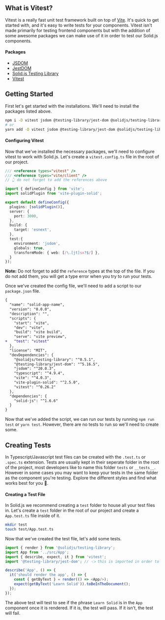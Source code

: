 <Title>Vitest</Title>

## What is Vitest?

Vitest is a really fast unit test framework built on top of [Vite](vitejs.dev/). It's quick to get started with, and it's easy to write tests for your components. Vitest isn't made primarily for testing frontend components but with the addition of some awesome packages we can make use of it in order to test our Solid.js components.

#### Packages
* [JSDOM](github.com/jsdom/jsdom)
* [JestDOM](https://testing-library.com/docs/ecosystem-jest-dom/)
* [Solid.js Testing Library](https://github.com/solidjs/solid-testing-library)
* [Vitest](vitest.dev/)

## Getting Started

First let's get started with the installations. We'll need to install the packages listed above. 

```bash
npm i -D vitest jsdom @testing-library/jest-dom @solidjs/testing-library
# or
yarn add -D vitest jsdom @testing-library/jest-dom @solidjs/testing-library
```

#### Configuring Vitest

Now that we've installed the necessary packages, we'll need to configure vitest to work with Solid.js. Let's create a `vitest.config.ts` file in the root of our project. 

```ts
/// <reference types="vitest" />
/// <reference types="vite/client" />
// 👆 do not forget to add the references above 

import { defineConfig } from 'vite';
import solidPlugin from 'vite-plugin-solid';

export default defineConfig({
  plugins: [solidPlugin()],
  server: {
    port: 3000,
  },
  build: {
    target: 'esnext',
  },
  test:{
    environment: 'jsdom',
    globals: true,
    transformMode: { web: [/\.[jt]sx?$/] },
  }
});
```

**Note:** Do not forget to add the `reference` types at the top of the file. If you do not add them, you will get a type error when you try to run your tests.

Once we've created the config file, we'll need to add a script to our `package.json` file. 

```diff
{
  "name": "solid-app-name",
  "version": "0.0.0",
  "description": "",
  "scripts": {
    "start": "vite",
    "dev": "vite",
    "build": "vite build",
    "serve": "vite preview",
+   "test": "vitest"
  },
  "license": "MIT",
  "devDependencies": {
    "@solidjs/testing-library": "^0.5.1",
    "@testing-library/jest-dom": "^5.16.5",
    "jsdom": "^20.0.3",
    "typescript": "^4.9.4",
    "vite": "^4.0.3",
    "vite-plugin-solid": "^2.5.0",
    "vitest": "^0.26.2"
  },
  "dependencies": {
    "solid-js": "^1.6.6"
  }
}

```

Now that we've added the script, we can run our tests by running `npm run test` or `yarn test`. However, there are no tests to run so we'll need to create some.

## Creating Tests

In Typescript/Javascript test files can be created with the `.test.ts` or `.spec.ts` extension. Tests are usually kept in their seperate folder in the root of the project, most developers like to name this folder `tests` or `__tests__`. However in some cases you may want to keep your tests in the same folder as the component you're testing. Explore the different styles and find what works best for you 🙂.

#### Creating a Test File

In Solid.js we recommend creating a `test` folder to house all your test files in. Let's create a `test` folder in the root of our project and create a `App.test.ts` file inside of it. 

```bash
mkdir test
touch test/App.test.ts
```

Now that we've created the test file, let's add some tests. 

```ts
import { render } from '@solidjs/testing-library';
import App from '../src/App';
import { describe, expect, it } from 'vitest';
import '@testing-library/jest-dom'; // 👈 this is imported in order to use the jest-dom matchers 

describe('App', () => {
  it('should render the app', () => {
    const { getByText } = render(() => <App/>);
    expect(getByText('Learn Solid')).toBeInTheDocument();
  });
});
```

The above test will test to see if the phrase `Learn Solid` is in the `App` component once it is rendered. If it is, the test will pass. If it isn't, the test will fail.
